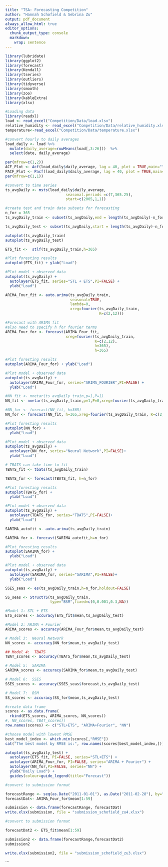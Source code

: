```yaml
---
title: "TSA: Forecasting Competition"
author: "Hannah Schofield & Sebrina Zu"
output: pdf_document
always_allow_html: true
editor_options: 
  chunk_output_type: console
  markdown: 
    wrap: sentence
---
```

```r
library(lubridate)
library(ggplot2)
library(forecast)  
library(Kendall)
library(tseries)
library(outliers)
library(tidyverse)
library(smooth)
library(zoo)
library(kableExtra)
library(xlsx)
```

```r
#Loading data
library(readxl)
load <- read_excel("Competition/Data/load.xlsx")
relative_humidity <- read_excel("Competition/Data/relative_humidity.xlsx")
temperature<-read_excel("Competition/Data/temperature.xlsx")
```

```r
#convert hourly to daily averages 
load_daily <- load %>% 
  mutate(daily_average=rowMeans(load[,3:26]))  %>% 
  select(date, daily_average)

```

```r
par(mfrow=c(1,2))
ACF_Plot <- Acf(load_daily$daily_average, lag = 40, plot = TRUE,main="")
PACF_Plot <- Pacf(load_daily$daily_average, lag = 40, plot = TRUE,main="")
par(mfrow=c(1,1))

```

```r
#convert to time series 
ts_avgDaily <- msts(load_daily$daily_average, 
                           seasonal.periods =c(7,365.25),
                           start=c(2005,1,1))

```

```r
#create test and train data subsets for forecasting
n_for = 365
ts_avgDaily_train <- subset(ts_avgDaily,end = length(ts_avgDaily)-n_for)

ts_avgDaily_test <- subset(ts_avgDaily,start = length(ts_avgDaily)-n_for)

autoplot(ts_avgDaily_train)
autoplot(ts_avgDaily_test)

```

```r
ETS_fit <-  stlf(ts_avgDaily_train,h=365)

#Plot foresting results
autoplot(ETS_fit) + ylab("Load")

#Plot model + observed data
autoplot(ts_avgDaily) +
  autolayer(ETS_fit, series="STL + ETS",PI=FALSE) +
  ylab("Load")
```

```r

ARIMA_Four_fit <- auto.arima(ts_avgDaily_train, 
                             seasonal=TRUE, 
                             lambda=0,
                             xreg=fourier(ts_avgDaily_train, 
                                          K=c(2,12)))

#Forecast with ARIMA fit
#also need to specify h for fourier terms
ARIMA_Four_for <- forecast(ARIMA_Four_fit,
                           xreg=fourier(ts_avgDaily_train,
                                        K=c(2,12),
                                        h=365),
                                        h=365) 

#Plot foresting results
autoplot(ARIMA_Four_for) + ylab("Load")

#Plot model + observed data
autoplot(ts_avgDaily) +
  autolayer(ARIMA_Four_for, series="ARIMA_FOURIER",PI=FALSE) +
  ylab("Load")

```

```r
#NN_fit <- nnetar(ts_avgDaily_train,p=1,P=1)
NN_fit <- nnetar(ts_avgDaily_train,p=1,P=0,xreg=fourier(ts_avgDaily_train, K=c(2,12)))

#NN_for <- forecast(NN_fit, h=365) 
NN_for <- forecast(NN_fit, h=365,xreg=fourier(ts_avgDaily_train, K=c(2,12),h=365))

#Plot foresting results
autoplot(NN_for) +
  ylab("Load") 

#Plot model + observed data
autoplot(ts_avgDaily) +
  autolayer(NN_for, series="Neural Network",PI=FALSE)+
  ylab("Load") 


```

```r
# TBATS can take time to fit
TBATS_fit <- tbats(ts_avgDaily_train)

TBATS_for <- forecast(TBATS_fit, h=n_for)

#Plot foresting results
autoplot(TBATS_for) +
  ylab("Load") 

#Plot model + observed data
autoplot(ts_avgDaily) +
  autolayer(TBATS_for, series="TBATS",PI=FALSE)+
  ylab("Load") 

```

```r
SARIMA_autofit <- auto.arima(ts_avgDaily_train)

SARIMA_for <- forecast(SARIMA_autofit,h=n_for)

#Plot foresting results
autoplot(SARIMA_for) +
  ylab("Load") 

#Plot model + observed data
autoplot(ts_avgDaily) +
  autolayer(SARIMA_for, series="SARIMA",PI=FALSE)+
  ylab("Load") 
```

```r
SSES_seas <- es(ts_avgDaily_train,h=n_for,holdout=FALSE)

SS_seas <- StructTS(ts_avgDaily_train,
                    type="BSM",fixed=c(0,0.001,0.3,NA)) 
```


```r
#Model 1: STL + ETS
ETS_scores <- accuracy(ETS_fit$mean,ts_avgDaily_test)  

#Model 2: ARIMA + Fourier 
ARIMA_scores <- accuracy(ARIMA_Four_for$mean,ts_avgDaily_test)

# Model 3:  Neural Network 
NN_scores <- accuracy(NN_for$mean,ts_avgDaily_test)

## Model 4:  TBATS 
TBAT_scores <- accuracy(TBATS_for$mean,ts_avgDaily_test)

# Model 5:  SARIMA 
SARIMA_scores <- accuracy(SARIMA_for$mean,ts_avgDaily_test)

# Model 6:  SSES
SSES_scores <- accuracy(SSES_seas$forecast,ts_avgDaily_test)

# Model 7:  BSM 
SS_scores <- accuracy(SS_for$mean,ts_avgDaily_test)

```


```r
#create data frame
scores <- as.data.frame(
  rbind(ETS_scores, ARIMA_scores, NN_scores))
#, NN_scores, TBAT_scores))
row.names(scores) <- c("STL+ETS", "ARIMA+Fourier", "NN")

#choose model with lowest RMSE
best_model_index <- which.min(scores[,"RMSE"])
cat("The best model by RMSE is:", row.names(scores[best_model_index,]))  

```

```r
autoplot(ts_avgDaily_test) +
  autolayer(ETS_fit, PI=FALSE, series="STL+ETS") +
  autolayer(ARIMA_Four_for, PI=FALSE, series="ARIMA + Fourier") +
  autolayer(NN_for,PI=FALSE, series="NN") +
  ylab("Daily Load") +
  guides(colour=guide_legend(title="Forecast"))

```

```r
#convert to submission format 

forecastRange <- seq(as.Date("2011-01-01"), as.Date("2011-02-28"), by="days")
forecastDat<- ARIMA_Four_for$mean[1:59]

submission <- data.frame(forecastRange, forecastDat)
write.xlsx(submission, file = "submission_schofield_zu4.xlsx")

```

```r
#convert to submission format 

forecastDat2 <- ETS_fit$mean[1:59]

submission2 <- data.frame(forecastRange,forecastDat2)
submission2

write.xlsx(submission2, file = "submission_schofield_zu3.xlsx")

```
```

